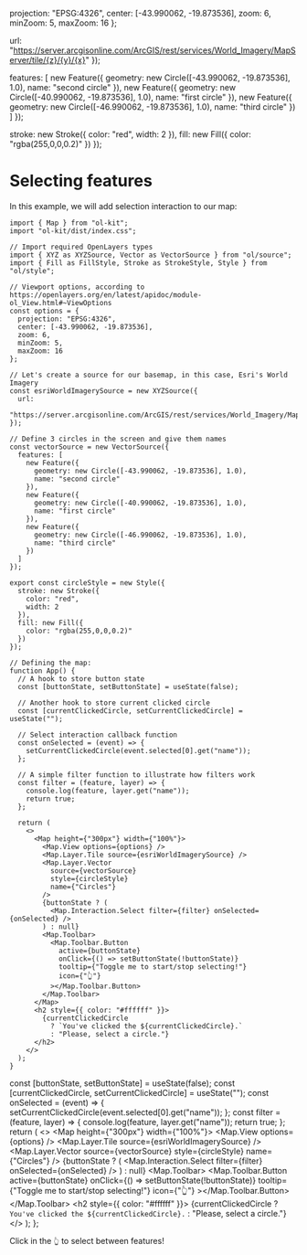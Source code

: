 
  projection: "EPSG:4326",
  center: [-43.990062, -19.873536],
  zoom: 6,
  minZoom: 5,
  maxZoom: 16
};

  url:
    "https://server.arcgisonline.com/ArcGIS/rest/services/World_Imagery/MapServer/tile/{z}/{y}/{x}"
});

  features: [
    new Feature({
      geometry: new Circle([-43.990062, -19.873536], 1.0),
      name: "second circle"
    }),
    new Feature({
      geometry: new Circle([-40.990062, -19.873536], 1.0),
      name: "first circle"
    }),
    new Feature({
      geometry: new Circle([-46.990062, -19.873536], 1.0),
      name: "third circle"
    })
  ]
});

  stroke: new Stroke({
    color: "red",
    width: 2
  }),
  fill: new Fill({
    color: "rgba(255,0,0,0.2)"
  })
});

<Meta title="Getting Started/Working with Interactions/Selecting features" />

# Selecting features

In this example, we will add selection interaction to our map:

```tsx
import { Map } from "ol-kit";
import "ol-kit/dist/index.css";

// Import required OpenLayers types
import { XYZ as XYZSource, Vector as VectorSource } from "ol/source";
import { Fill as FillStyle, Stroke as StrokeStyle, Style } from "ol/style";

// Viewport options, according to https://openlayers.org/en/latest/apidoc/module-ol_View.html#~ViewOptions
const options = {
  projection: "EPSG:4326",
  center: [-43.990062, -19.873536],
  zoom: 6,
  minZoom: 5,
  maxZoom: 16
};

// Let's create a source for our basemap, in this case, Esri's World Imagery
const esriWorldImagerySource = new XYZSource({
  url:
    "https://server.arcgisonline.com/ArcGIS/rest/services/World_Imagery/MapServer/tile/{z}/{y}/{x}"
});

// Define 3 circles in the screen and give them names
const vectorSource = new VectorSource({
  features: [
    new Feature({
      geometry: new Circle([-43.990062, -19.873536], 1.0),
      name: "second circle"
    }),
    new Feature({
      geometry: new Circle([-40.990062, -19.873536], 1.0),
      name: "first circle"
    }),
    new Feature({
      geometry: new Circle([-46.990062, -19.873536], 1.0),
      name: "third circle"
    })
  ]
});

export const circleStyle = new Style({
  stroke: new Stroke({
    color: "red",
    width: 2
  }),
  fill: new Fill({
    color: "rgba(255,0,0,0.2)"
  })
});

// Defining the map:
function App() {
  // A hook to store button state
  const [buttonState, setButtonState] = useState(false);

  // Another hook to store current clicked circle
  const [currentClickedCircle, setCurrentClickedCircle] = useState("");

  // Select interaction callback function
  const onSelected = (event) => {
    setCurrentClickedCircle(event.selected[0].get("name"));
  };

  // A simple filter function to illustrate how filters work
  const filter = (feature, layer) => {
    console.log(feature, layer.get("name"));
    return true;
  };

  return (
    <>
      <Map height={"300px"} width={"100%"}>
        <Map.View options={options} />
        <Map.Layer.Tile source={esriWorldImagerySource} />
        <Map.Layer.Vector
          source={vectorSource}
          style={circleStyle}
          name={"Circles"}
        />
        {buttonState ? (
          <Map.Interaction.Select filter={filter} onSelected={onSelected} />
        ) : null}
        <Map.Toolbar>
          <Map.Toolbar.Button
            active={buttonState}
            onClick={() => setButtonState(!buttonState)}
            tooltip={"Toggle me to start/stop selecting!"}
            icon={"👆"}
          ></Map.Toolbar.Button>
        </Map.Toolbar>
      </Map>
      <h2 style={{ color: "#ffffff" }}>
        {currentClickedCircle
          ? `You've clicked the ${currentClickedCircle}.`
          : "Please, select a circle."}
      </h2>
    </>
  );
}
```

  const [buttonState, setButtonState] = useState(false);
  const [currentClickedCircle, setCurrentClickedCircle] = useState("");
  const onSelected = (event) => {
    setCurrentClickedCircle(event.selected[0].get("name"));
  };
  const filter = (feature, layer) => {
    console.log(feature, layer.get("name"));
    return true;
  };
  return (
    <>
      <Map height={"300px"} width={"100%"}>
        <Map.View options={options} />
        <Map.Layer.Tile source={esriWorldImagerySource} />
        <Map.Layer.Vector
          source={vectorSource}
          style={circleStyle}
          name={"Circles"}
        />
        {buttonState ? (
          <Map.Interaction.Select filter={filter} onSelected={onSelected} />
        ) : null}
        <Map.Toolbar>
          <Map.Toolbar.Button
            active={buttonState}
            onClick={() => setButtonState(!buttonState)}
            tooltip={"Toggle me to start/stop selecting!"}
            icon={"👆"}
          ></Map.Toolbar.Button>
        </Map.Toolbar>
      </Map>
      <h2 style={{ color: "#ffffff" }}>
        {currentClickedCircle
          ? `You've clicked the ${currentClickedCircle}.`
          : "Please, select a circle."}
      </h2>
    </>
  );
};

Click in the `👆` to select between features!

<Story name="Adding a basemap layer">
  <Content />
</Story>
